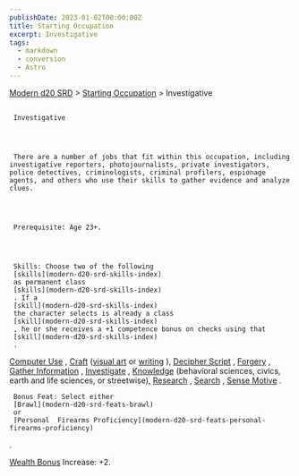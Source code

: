 ```yaml
---
publishDate: 2023-01-02T00:00:00Z
title: Starting Occupation
excerpt: Investigative
tags:
  - markdown
  - conversion
  - Astro
---
```


[Modern d20 SRD](/#modernD20) > [Starting Occupation](modern-d20-srd-starting-occupation-index) > Investigative

##

     Investigative




     There are a number of jobs that fit within this occupation, including investigative reporters, photojournalists, private investigators, police detectives, criminologists, criminal profilers, espionage agents, and others who use their skills to gather evidence and analyze clues.




     Prerequisite: Age 23+.




     Skills: Choose two of the following
     [skills](modern-d20-srd-skills-index)
     as permanent class
     [skills](modern-d20-srd-skills-index)
     . If a
     [skill](modern-d20-srd-skills-index)
     the character selects is already a class
     [skill](modern-d20-srd-skills-index)
     , he or she receives a +1 competence bonus on checks using that
     [skill](modern-d20-srd-skills-index)
     .

[Computer Use](modern-d20-srd-skills-computer-use)
,
[Craft](modern-d20-srd-skills-craft)
([visual art](modern-d20-srd-skills-craft-visual-art)
or
[writing](modern-d20-srd-skills-craft-writing)
),
[Decipher Script](modern-d20-srd-skills-decipher-script)
,
[Forgery](modern-d20-srd-skills-forgery)
,
[Gather Information](modern-d20-srd-skills-gather-information)
,
[Investigate](modern-d20-srd-skills-investigate)
,
[Knowledge](modern-d20-srd-skills-knowledge)
(behavioral sciences, civics, earth and
life sciences, or streetwise),
[Research](modern-d20-srd-skills-research)
,
[Search](modern-d20-srd-skills-search)
,
[Sense Motive](modern-d20-srd-skills-sense-motive)
.

     Bonus Feat: Select either
     [Brawl](modern-d20-srd-feats-brawl)
     or
     [Personal  Firearms Proficiency](modern-d20-srd-feats-personal-firearms-proficiency)
.

[Wealth Bonus](modern-d20-srd-wealth-wealth-bonus)
Increase: +2.
